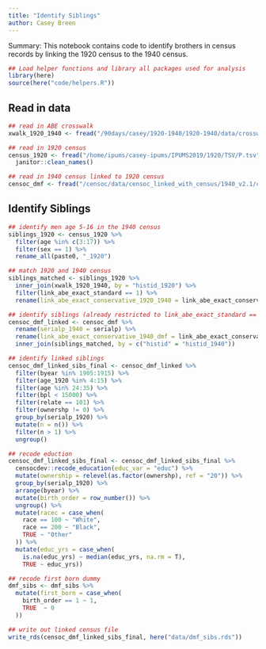 ```yaml
---
title: "Identify Siblings"
author: Casey Breen
---
```


Summary: This notebook contains code to identify brothers in census records by linking the 1920 census to the 1940 census. 

```r
## Load helper functions and library all packages used for analysis
library(here)
source(here("code/helpers.R"))
```

## Read in data 

```r
## read in ABE crosswalk 
xwalk_1920_1940 <- fread("/90days/casey/1920-1940/1920-1940/data/crosswalk_1920_1940.csv")

## read in 1920 census 
census_1920 <- fread("/home/ipums/casey-ipums/IPUMS2019/1920/TSV/P.tsv", select = c("AGE", "SEX", "HISTID", "SERIALP", "RELATE")) %>% 
  janitor::clean_names()

## read in 1940 census linked to 1920 census 
censoc_dmf <- fread("/censoc/data/censoc_linked_with_census/1940_v2.1/censoc_dmf_v2_1_linked_with_census.csv")
```

## Identify Siblings

```r
## identify men age 5-16 in the 1940 census 
siblings_1920 <- census_1920 %>% 
  filter(age %in% c(3:17)) %>% 
  filter(sex == 1) %>% 
  rename_all(paste0, "_1920")

## match 1920 and 1940 census 
siblings_matched <- siblings_1920 %>% 
  inner_join(xwalk_1920_1940, by = "histid_1920") %>% 
  filter(link_abe_exact_standard == 1) %>% 
  rename(link_abe_exact_conservative_1920_1940 = link_abe_exact_conservative)

## identify siblings (already restricted to link_abe_exact_standard == 1)
censoc_dmf_linked <- censoc_dmf %>% 
  rename(serialp_1940 = serialp) %>% 
  rename(link_abe_exact_conservative_1940_dmf = link_abe_exact_conservative) %>% 
  inner_join(siblings_matched, by = c("histid" = "histid_1940")) 

## identify linked siblings  
censoc_dmf_linked_sibs_final <- censoc_dmf_linked %>% 
  filter(byear %in% 1905:1915) %>% 
  filter(age_1920 %in% 4:15) %>% 
  filter(age %in% 24:35) %>% 
  filter(bpl < 15000) %>% 
  filter(relate == 101) %>% 
  filter(ownershp != 0) %>% 
  group_by(serialp_1920) %>% 
  mutate(n = n()) %>% 
  filter(n > 1) %>% 
  ungroup()

## recode eduction 
censoc_dmf_linked_sibs_final <- censoc_dmf_linked_sibs_final %>% 
  censocdev::recode_education(educ_var = "educ") %>% 
  mutate(ownership = relevel(as.factor(ownershp), ref = "20")) %>% 
  group_by(serialp_1920) %>% 
  arrange(byear) %>% 
  mutate(birth_order = row_number()) %>% 
  ungroup() %>% 
  mutate(racec = case_when(
    race == 100 ~ "White",
    race == 200 ~ "Black",
    TRUE ~ "Other"
  )) %>% 
  mutate(educ_yrs = case_when(
    is.na(educ_yrs) ~ median(educ_yrs, na.rm = T),
    TRUE ~ educ_yrs))

## recode first born dummy 
dmf_sibs <- dmf_sibs %>% 
  mutate(first_born = case_when(
    birth_order == 1 ~ 1,
    TRUE  ~ 0 
  ))

```


```r
## write out linked census file
write_rds(censoc_dmf_linked_sibs_final, here("data/dmf_sibs.rds"))
```



